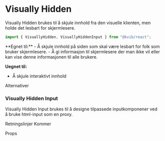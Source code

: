 
<Meta title="Komponenter/Visually Hidden" />

# Visually Hidden

Visually Hidden brukes til å skjule innhold fra den visuelle klienten, men holde det lesbart for skjermlesere.

```jsx
import { VisuallyHidden, VisuallyHiddenInput } from "@kvib/react";
```
<DocsContainer>
**Egnet til:**
- Å skjule innhold på siden som skal være lesbart for folk som bruker skjermlesere.
- Å gi informasjon til skjermlesere der man ikke vil eller kan vise denne informasjonen til alle brukere.

**Uegnet til:**
- Å skjule interaktivt innhold

<Feedback component="Visually Hidden"  />

</DocsContainer>

<DocsHeading>Alternativer</DocsHeading>
<DocsContainer>
### Visually Hidden Input
Visually Hidden Input brukes til å designe tilpassede inputkomponener ved å bruke html-input som en proxy.

</DocsContainer>

<DocsHeading>Retningslinjer</DocsHeading>
<DocsContainer>
Kommer
</DocsContainer>

<DocsHeading>Props</DocsHeading>

<Canvas of={VisuallyHiddenStories.VisuallyHidden} />
<Controls of ={VisuallyHiddenStories.VisuallyHidden} />

